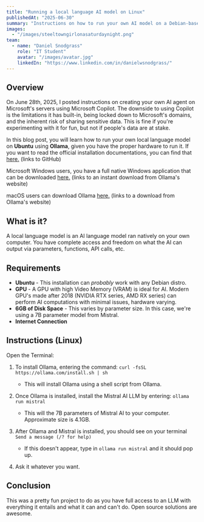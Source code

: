 ```yaml
---
title: "Running a local language AI model on Linux"
publishedAt: "2025-06-30"
summary: "Instructions on how to run your own AI model on a Debian-based computer."
images:
  - "/images/steeltowngirlonasaturdaynight.png"
team:
  - name: "Daniel Snodgrass"
    role: "IT Student"
    avatar: "/images/avatar.jpg"
    linkedIn: "https://www.linkedin.com/in/danielwsnodgrass/"
---
```


## Overview
On June 28th, 2025, I posted instructions on creating your own AI agent on Microsoft's servers using Microsoft Copilot. The downside to using Copilot is the limitations it has built-in, being locked down to Microsoft's domains, and the inherent risk of sharing sensitive data. This is fine if you're experimenting with it for fun, but not if people's data are at stake.

In this blog post, you will learn how to run your own local language model on **Ubuntu** using **Ollama**, given you have the proper hardware to run it. If you want to read the official installation documentations, you can find that [here.](https://github.com/ollama/ollama/blob/main/docs/windows.md) (links to GitHub)

Microsoft Windows users, you have a full native Windows application that can be downloaded [here.](https://ollama.com/download/OllamaSetup.exe) (links to an instant download from Ollama's website)

macOS users can download Ollama [here.](https://ollama.com/download/mac) (links to a download from Ollama's website)




## What is it?
A local language model is an AI language model ran natively on your own computer. You have complete access and freedom on what the AI can output via parameters, functions, API calls, etc. 

## Requirements
- **Ubuntu** - This installation can *probably* work with any Debian distro.
- **GPU** - A GPU with high Video Memory (VRAM) is ideal for AI. Modern GPU's made after 2018 (NVIDIA RTX series, AMD RX series) can perform AI computations with minimal issues, hardware varying.  
- **6GB of Disk Space** - This varies by parameter size. In this case, we're using a 7B parameter model from Mistral.
- **Internet Connection**

## Instructions (Linux)
Open the Terminal:
1. To install Ollama, entering the command: ``curl -fsSL https://ollama.com/install.sh | sh``
	- This will install Ollama using a shell script from Ollama.

2. Once Ollama is installed, install the Mistral AI LLM by entering: ``ollama run mistral``
	- This will the 7B parameters of Mistral AI to your computer. Approximate size is 4.1GB.

3. After Ollama and Mistral is installed, you should see on your terminal ``Send a message (/? for help)``
	- If this doesn't appear, type in ``ollama run mistral`` and it should pop up.

4. Ask it whatever you want.
 
## Conclusion
This was a pretty fun project to do as you have full access to an LLM with everything it entails and what it can and can't do. Open source solutions are awesome.


